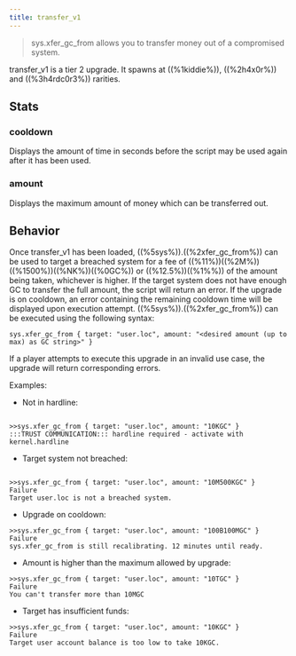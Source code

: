 ```yaml
---
title: transfer_v1
---
```


> sys.xfer_gc_from allows you to transfer money out of a compromised system.

transfer_v1 is a tier 2 upgrade. It spawns at ((%1kiddie%)), ((%2h4x0r%)) and ((%3h4rdc0r3%)) rarities.

## Stats

### cooldown

Displays the amount of time in seconds before the script may be used again after it has been used.

### amount

Displays the maximum amount of money which can be transferred out.

## Behavior

Once transfer_v1 has been loaded, ((%5sys%)).((%2xfer_gc_from%)) can be used to target a breached system for a fee of ((%11%))((%2M%))((%1500%))((%NK%))((%0GC%)) or ((%12.5%))((%1%%)) of the amount being taken, whichever is higher.
If the target system does not have enough GC to transfer the full amount, the script will return an error.
If the upgrade is on cooldown, an error containing the remaining cooldown time will be displayed upon execution attempt.
((%5sys%)).((%2xfer_gc_from%)) can be executed using the following syntax:

```
sys.xfer_gc_from { target: "user.loc", amount: "<desired amount (up to max) as GC string>" }
```

If a player attempts to execute this upgrade in an invalid use case, the upgrade will return corresponding errors.

Examples:

- Not in hardline:

```

>>sys.xfer_gc_from { target: "user.loc", amount: "10KGC" }
:::TRUST COMMUNICATION::: hardline required - activate with kernel.hardline

```

- Target system not breached:

```

>>sys.xfer_gc_from { target: "user.loc", amount: "10M500KGC" }
Failure
Target user.loc is not a breached system.

```

- Upgrade on cooldown:

```
>>sys.xfer_gc_from { target: "user.loc", amount: "100B100MGC" }
Failure
sys.xfer_gc_from is still recalibrating. 12 minutes until ready.
```

- Amount is higher than the maximum allowed by upgrade:

```
>>sys.xfer_gc_from { target: "user.loc", amount: "10TGC" }
Failure
You can't transfer more than 10MGC
```

- Target has insufficient funds:

```
>>sys.xfer_gc_from { target: "user.loc", amount: "10KGC" }
Failure
Target user account balance is too low to take 10KGC.
```
